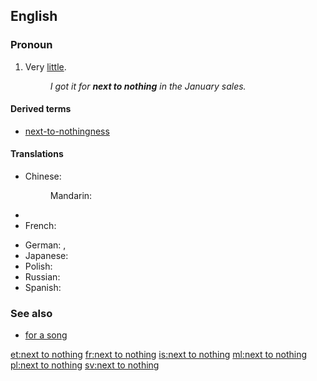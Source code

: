 ==English==

===Pronoun===
{{en-pron|head=[[next to]] [[nothing]]}}

# {{idiomatic}} Very [[little#Determiner|little]].
#: ''I got it for '''next to nothing''' in the January sales.''

====Derived terms====
* [[next-to-nothingness]]

====Translations====
{{trans-top|very little}}
* Chinese:
*: Mandarin: {{t|cmn|微乎其微|tr=wēihūqíwēi|sc=Hani}}
* {{trreq|Finnish}}
* French: {{t+|fr|trois fois rien}}
{{trans-mid}}
* German: {{t|de|so gut wie nichts}}, {{t|de|fast nichts}}
* Japanese: {{t|ja|ほとんど何もない|tr=ほとんどなにもない, hotondo nani mo nai|sc=Jpan}}
* Polish: {{t|pl|prawie nic}}
* Russian: {{t|ru|почти ничего|tr=počtí ničevó|sc=Cyrl}}
* Spanish: {{t-|es|casi nada}}
{{trans-bottom}}

===See also===
* [[for a song]]

[[et:next to nothing]]
[[fr:next to nothing]]
[[is:next to nothing]]
[[ml:next to nothing]]
[[pl:next to nothing]]
[[sv:next to nothing]]